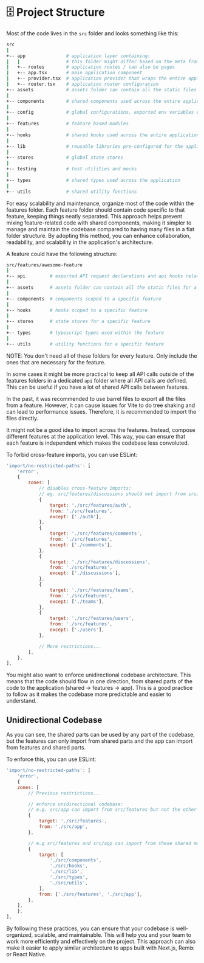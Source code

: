 # 🗄️ Project Structure

Most of the code lives in the `src` folder and looks something like this:

```bash
src
|
+-- app               # application layer containing:
|   |                 # this folder might differ based on the meta framework used
|   +-- routes        # application routes / can also be pages
|   +-- app.tsx       # main application component
|   +-- provider.tsx  # application provider that wraps the entire application with different global providers - this might also differ based on meta framework used
|   +-- router.tsx    # application router configuration
+-- assets            # assets folder can contain all the static files such as images, fonts, etc.
|
+-- components        # shared components used across the entire application
|
+-- config            # global configurations, exported env variables etc.
|
+-- features          # feature based modules
|
+-- hooks             # shared hooks used across the entire application
|
+-- lib               # reusable libraries pre-configured for the application
|
+-- stores            # global state stores
|
+-- testing           # test utilities and mocks
|
+-- types             # shared types used across the application
|
+-- utils             # shared utility functions
```

For easy scalability and maintenance, organize most of the code within the features folder. Each feature folder should contain code specific to that feature, keeping things neatly separated. This approach helps prevent mixing feature-related code with shared components, making it simpler to manage and maintain the codebase compared to having many files in a flat folder structure. By adopting this method, you can enhance collaboration, readability, and scalability in the application's architecture.

A feature could have the following structure:

```bash
src/features/awesome-feature
|
+-- api         # exported API request declarations and api hooks related to a specific feature
|
+-- assets      # assets folder can contain all the static files for a specific feature
|
+-- components  # components scoped to a specific feature
|
+-- hooks       # hooks scoped to a specific feature
|
+-- stores      # state stores for a specific feature
|
+-- types       # typescript types used within the feature
|
+-- utils       # utility functions for a specific feature
```

NOTE: You don't need all of these folders for every feature. Only include the ones that are necessary for the feature.

In some cases it might be more practical to keep all API calls outside of the features folders in a dedicated `api` folder where all API calls are defined. This can be useful if you have a lot of shared API calls between features.

In the past, it was recommended to use barrel files to export all the files from a feature. However, it can cause issues for Vite to do tree shaking and can lead to performance issues. Therefore, it is recommended to import the files directly.

It might not be a good idea to import across the features. Instead, compose different features at the application level. This way, you can ensure that each feature is independent which makes the codebase less convoluted.

To forbid cross-feature imports, you can use ESLint:

```javascript
'import/no-restricted-paths': [
    'error',
    {
        zones: [
            // disables cross-feature imports:
            // eg. src/features/discussions should not import from src/features/comments, etc.
            {
                target: './src/features/auth',
                from: './src/features',
                except: ['./auth'],
            },
            {
                target: './src/features/comments',
                from: './src/features',
                except: ['./comments'],
            },
            {
                target: './src/features/discussions',
                from: './src/features',
                except: ['./discussions'],
            },
            {
                target: './src/features/teams',
                from: './src/features',
                except: ['./teams'],
            },
            {
                target: './src/features/users',
                from: './src/features',
                except: ['./users'],
            },

            // More restrictions...
        ],
    },
],
```

You might also want to enforce unidirectional codebase architecture. This means that the code should flow in one direction, from shared parts of the code to the application (shared -> features -> app). This is a good practice to follow as it makes the codebase more predictable and easier to understand.

## Unidirectional Codebase

As you can see, the shared parts can be used by any part of the codebase, but the features can only import from shared parts and the app can import from features and shared parts.

To enforce this, you can use ESLint:

```javascript
'import/no-restricted-paths': [
    'error',
    {
    zones: [
        // Previous restrictions...

        // enforce unidirectional codebase:
        // e.g. src/app can import from src/features but not the other way around
        {
            target: './src/features',
            from: './src/app',
        },

        // e.g src/features and src/app can import from these shared modules but not the other way around
        {
            target: [
                './src/components',
                './src/hooks',
                './src/lib',
                './src/types',
                './src/utils',
            ],
            from: ['./src/features', './src/app'],
        },
    ],
    },
],
```

By following these practices, you can ensure that your codebase is well-organized, scalable, and maintainable. This will help you and your team to work more efficiently and effectively on the project.
This approach can also make it easier to apply similar architecture to apps built with Next.js, Remix or React Native.
